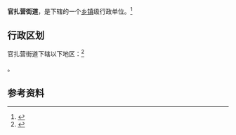 {{中国乡级行政区|37/01/05/011/000}}

'''官扎营街道'''，是{{PRC admin/fullname|37/01/05/011/000|3}}下辖的一个[[乡镇|乡镇]]级行政单位。<ref>{{PRC admin/ref sgc|{{PRC admin/parent|37/01/05/011/000}}}}</ref>

== 行政区划 ==

官扎营街道下辖以下地区：<ref>{{PRC admin/ref sgc|37/01/05/011/000}}</ref>

{{PRC admin/children|37/01/05/011/000}}。

== 参考资料 ==

{{reflist}}

{{行政区划小作品}}
{{PRC admin/navcat|37/01/05/011/000}}